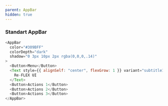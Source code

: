 ```yaml
---
parent: AppBar
hidden: true
---
```



### Standart AppBar

```js live=true column=true
<AppBar
  color="#309BFF"
  colorDepth="dark"
  shadow="0 3px 10px 2px rgba(0,0,0,.14)"
>
  <Button>Menu</Button>
  <Text style={{ alignSelf: "center", flexGrow: 1 }} variant="subtitle1">
    Re-FLEX UI
  </Text>
  <Button>Actions 1</Button>
  <Button>Actions 2</Button>
  <Button>Actions 3</Button>
</AppBar>
```
